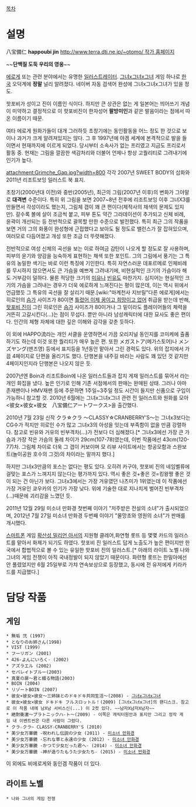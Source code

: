 [[목차]]
= 설명 =
八宝備仁 '''happoubi jin'''
[[http://www.terra.dti.ne.jp/~otomo/ 작가 홈페이지]]

~~'''단백질 도둑 우리의 영웅'''~~

[[에로게]] 또는 관련 분야에서는 유명한 [[일러스트레이터]]. [[그녀x그녀x그녀]] 게임 하나로 [[한국]] 오덕계에 '''정말''' 널리 알려졌다. 네이버 자동 검색어 완성에 그녀x그녀x그녀가 있을 정도.

핫포비가 성이고 진이 이름인 식이다. 하지만 큰 상관은 없는 게 일본어는 띄어쓰기 개념이 미약하고 결정적으로 이 핫포비진이 한자성어 '''팔방미인'''과 같은 발음이라는 점에서 따온 이름이기 때문.

여타 에로게 원화가들이 대개 그러하듯 초창기에는 동인활동을 어느 정도 한 것으로 보이나 과거가 크게 알려져있지는 않다. 그 후 1997년에 야겜 세계에 본격적으로 발을 들이면서 현재까지에 이르게 되었다. 당시부터 소속사가 없는 프리였고 지금도 프리로서 활동 중. 현재는 그림을 깔끔한 색감처리와 더불어 언제나 항상 고퀄리티로 그려내기에 인기가 높다. 

attachment:Grimche_Gap.jpg?width=800
각각 2007년 SWEET BODY의 삽화와 2011년 리조트보잉 일러스트 북 표지.

초창기(2000년대 이전)와 중반(2005년), 최근의 그림(2007년 이후)의 변화가 그야말로 '''대격변''' 수준이다. 특히 위 그림을 보면 2007~8년 전후에 리조트보잉 이후 그녀X3를 만들면서 각성이라도 했는지, 그림체 갭이 꽤 큰 편이다(제작사의 채색의 문제도 있지만). 갈수록 볼에 살이 조금씩 붙고, 피부 톤도 약간 그라데이션이 추가되고 신체 비례, 윤곽이 개선되는 등 전반적으로 괄목할 만한 수준으로 발전했다. 특히 최근 그의 작품을 보면 거의 그의 화풍이 완성형에 근접했다고 보아도 될 정도로 밸런스가 잘 잡혀있으며, 여러모로 다듬어졌고 개성 또한 조금 더 뚜렷해졌다.

전반적으로 여성 신체의 곡선을 보는 이로 하여금 감탄이 나오게 할 정도로 잘 사용하며, 피부의 윤기와 양감을 능숙하게 표현하는 채색 또한 포인트. 그의 그림에서 풍기는 그 특유의 농밀한 색기는 바로 이런 특징에 기인한다. 특히 자연스러운 데포르메로 인체비례를 무시하지 않으면서도 큰 가슴을 예쁘게 그려내기에, 비현실적인 크기의 가슴이라 해도 거부감이 덜하다. 물론 적당한 크기의 [[미유]]나 [[빈유]]도 마찬가지. 심지어는 현실적인 크기의 가슴을 그려내는 경우가 더욱 에로하게 느껴진다는 평이 많은데, 이는 역시 위에서 언급했듯 그 특유의 곡선을 잘 살리기 때문.[wiki:"마계천사 지브릴"다른 에로게]에서는 히로인의 [[슴가]] 사이즈가 80이면 [[틀렸어 이제 꿈이고 희망이고 없어]] 취급을 받는데 반해, [[핫포비 진]]이 그린 히로인은 [[슴가]] 사이즈가 80이거나 그 밑이라도 플레이어들의 체력을 거뜬히 고갈시킨다(…)는 점이 무섭다. 뿐만 아니라 남성캐릭터에 대한 묘사도 좋은 편이다. 인간의 체형 자체에 대한 깊은 이해와 감각을 갖춘 듯하다.

이 외에 HAPPO流라는 개인 서클을 운영하면서 가끔 오리지널 동인지를 코미케에 츌품하기도 하는데 이것 또한 퀄리티가 매우 높은 편. 또한 メガストア(메가스토어)나 メンズヤング(맨즈영) 등에서 표지등을 1년동안 맡아서 그린 경력도 있다. 위의 잡지에서 가끔 4페이지로 단편을 올리기도 했다. 단행본을 내주길 바라는 사람도 꽤 있던 것 같지만 4페이지인지라 단행본은 나오지 않은 듯.

2007년엔 Boin과 리조트Boin에 나온 일러스트들과 잡지 게재 일러스트를 묶어서 <SWEET BODY>라는 개인 화집을 냈다. 높은 인기로 인해 기존 서점에서의 판매는 완매된 상태. 그러나 아마존재팬이나 HMV재팬 등에 주문하면 1주일~3주일 정도 시간이 들지만 신품으로 구입이 가능하니 참고할 것. 2010년 6월에는 그녀x그녀x그녀 관련 전 일러스트와 원화를 모아 <彼女×彼女×彼女　八宝備仁アートワークス>을 출간했다. 

2010년 7월 23일 신작 クラ☆クラ ～CLASSY☆CRANBERRY’S～는 그녀x3보다는 CG수가 적지만 히로인 수가 많고 그녀x3의 아성을 잇는데 부족함이 없을 만큼 강렬하다. 참고로 빈유와 거유의 빈부격차(…)가 전보다 더 심해졌다.[* 그녀x3에선 가장 큰 가슴과 가장 작은 가슴의 둘레 차이가 29cm(107-78)였는데, 이번 작품에선 43cm(120-77)차. 그림체 차이로 더욱 그 갭이 커보이며 모 리뷰 사이트에서는 항공모함과 스완보트(놀이공원 호수의 그것)의 차이라는 말까지 했다.]

하지만 그녀x3만큼의 포스는 없다는 평도 있다. 오히려 카구야, 핫포비 진의 네임벨류에 걸맞는 포스가 느껴지지 않는다는 평가까지 있다. 역시 좋은 것+좋은 것=킹왕짱 좋은 것이 되는 건 아닌가 보다. 그녀x3에서는 가장 거유였던 나츠미가 1위였는데 이 작품에선 가장 거유인 쿄우카의 인기가 가장 낮다. 위에 기술한 대로 지나치게 벌어진 빈부격차(…)때문에 괴리감을 느꼈던 듯.

2011년 12월 29일 미소녀 만화경 첫번째 이야기 "저주받은 전설의 소녀"가 출시되었으며, 2012년 7월 27일 미소녀 만화경 두번째 이야기 "물망초와 영원의 소녀"가 판매를 개시했다.

[[스마트폰]] 게임 [[확산성 밀리언 아서]]의 지원형 클레어,화연형 롯뜨 등 몇몇 카드의 일러스트를 맡아서 화제가 되기도 하였다. 핫포비 진 일러스트 답게 노출도가 높은 편이지만 한국에서 합법적으로 볼 수 있는 유일한 핫포비 진의 일러스트.[* 아래의 라이트 노벨 나와 그녀의 게임 전쟁이 아직 국내정발이 되지 않았기 때문이다. 화련형 롯뜨는 한밀아에선 안 풀렸었지만 6월 25일부로 가챠 연속보상으로 등장했고, 동시에 전 유저에게 키라카드를 지급했다.]

= 담당 작품 =
== 게임 ==
 * 無垢 弐 (1997)
 * となりのお姉さん(1998)
 * VIST (1999)
 * フーリガン (2001)
 * 426-よんにいろく- (2002)
 * アズラエル (2002)
 * セパレイトブルー(2003)
 * 真夏の扉～君と綴る物語(2003)
 * BOIN (2004)
 * リゾートBOIN (2007)
 * 彼女×彼女×彼女～三姉妹とのドキドキ共同生活～(2008) - [[그녀x그녀x그녀]]
 * 彼女×彼女×彼女 ドキドキ フルスロットル！(2009) [그녀x그녀x그녀]의 팬디스크. 참고로 이 작품 내에 남X남 서비스신(...) 이 2컷 있다. ~~남자X남자X남자~~
 * 絶對衝激～プラトニックハ-ト～(2009) - 이쪽은 캐릭터원안과 표지만 그리고 정작 게임 내 이벤트씬은 다른 사람이 그렸다.
 * クラ☆クラ~ CLASSY☆CRANBERRY'S (2010)
 * 美少女万華鏡 -呪われし伝説の少女 (2011) - [[미소녀 만화경]]
 * 美少女万華鏡 -忘れな草と永遠の少女 (2012) - [[미소녀 만화경]]
 * 美少女万華鏡 -かつて少女だった君へ- (2014) - [[미소녀 만화경]]
 * 美少女万華鏡 -神が造りたもうた少女たち- (2015) - [[미소녀 만화경]]
이 외에도 비에로게와 동인겜 작품이 더 있다.

== 라이트 노벨 ==
 * 나와 그녀의 게임 전쟁

